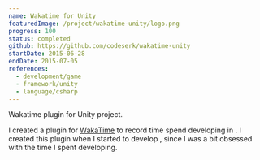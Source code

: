 ```yaml
---
name: Wakatime for Unity
featuredImage: /project/wakatime-unity/logo.png
progress: 100
status: completed
github: https://github.com/codeserk/wakatime-unity
startDate: 2015-06-28
endDate: 2015-07-05
references:
  - development/game
  - framework/unity
  - language/csharp
---
```


Wakatime plugin for Unity project.

I created a plugin for [WakaTime](https://wakatime.com/) to record time spend developing in [](framework/unity). I created this plugin when I started to develop [](project/callet), since I was a bit obsessed with the time I spent developing.
